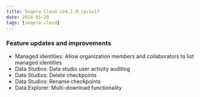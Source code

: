 ```yaml
---
title: Seqera Cloud v24.1.0_cycle17
date: 2024-05-20
tags: [seqera cloud]
---
```


### Feature updates and improvements

- Managed identities: Allow organization members and collaborators to list managed identities
- Data Studios: Data studio user activity auditlog
- Data Studios: Delete checkpoints
- Data Studios: Rename checkpoints
- Data Explorer: Multi-download functionality
